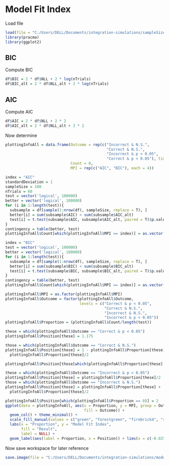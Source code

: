 # Model Fit Index

Load file

```r
load(file = "C:/Users/DELL/Documents/integration-simulations/sampleSize.RData")
library(pracma)
library(ggplot2)
```

## BIC

Compute BIC

```r
df$BIC = 2 * df$NLL + 2 * log(nTrials)
df$BIC_alt = 2 * df$NLL_alt + 3 * log(nTrials)
```

## AIC

Compute AIC

```r
df$AIC = 2 * df$NLL + 2 * 2
df$AIC_alt = 2 * df$NLL_alt + 3 * 2
```

Now determine

```r
plottingInfoAll = data.frame(Outcome = rep(c("Incorrect & N.S.", 
                                             "Correct & N.S.", 
                                             "Incorrect & p < 0.05",
                                             "Correct & p < 0.05"), times = 2),
                             Count = 0,
                             MPI = rep(c("AIC", "BIC"), each = 4))

index = "AIC"
standardDeviation = 1
sampleSize = 100
nTrials = 60
test = vector('logical', 100000)
better = vector('logical', 100000)
for (i in 1:length(test)){
  subsample = df[sample(1:nrow(df), sampleSize, replace = T), ]
  better[i] = sum(subsample$AIC) < sum(subsample$AIC_alt)
  test[i] = t.test(subsample$AIC, subsample$AIC_alt, paired = T)$p.value < 0.05
}
contingency = table(better, test)
plottingInfoAll$Count[which(plottingInfoAll$MPI == index)] = as.vector(contingency)

index = "BIC"
test = vector('logical', 100000)
better = vector('logical', 100000)
for (i in 1:length(test)){
  subsample = df[sample(1:nrow(df), sampleSize, replace = T), ]
  better[i] = sum(subsample$BIC) < sum(subsample$BIC_alt)
  test[i] = t.test(subsample$BIC, subsample$BIC_alt, paired = T)$p.value < 0.05
}
contingency = table(better, test)
plottingInfoAll$Count[which(plottingInfoAll$MPI == index)] = as.vector(contingency)

plottingInfoAll$MPI = as.factor(plottingInfoAll$MPI)
plottingInfoAll$Outcome = factor(plottingInfoAll$Outcome,
                                 levels = c("Correct & p < 0.05",
                                            "Correct & N.S.", 
                                            "Incorrect & N.S.",
                                            "Incorrect & p < 0.05"))
plottingInfoAll$Proportion = (plottingInfoAll$Count/length(test))

these = which(plottingInfoAll$Outcome == "Correct & p < 0.05")
plottingInfoAll$Position[these] = 1.175

those = which(plottingInfoAll$Outcome == "Correct & N.S.")
plottingInfoAll$Position[those] = 1 - plottingInfoAll$Proportion[these] -
  plottingInfoAll$Proportion[those]/2

plottingInfoAll$Position[those[which(plottingInfoAll$Proportion[these] == 0)]] = 1.175

these = which(plottingInfoAll$Outcome == "Incorrect & p < 0.05")
plottingInfoAll$Position[these] = plottingInfoAll$Proportion[these]/2
those = which(plottingInfoAll$Outcome == "Incorrect & N.S.")
plottingInfoAll$Position[those] = plottingInfoAll$Proportion[these] +
  plottingInfoAll$Proportion[those]/2

plottingInfoAll$Position[which(plottingInfoAll$Proportion == 0)] = 2
ggplot(data = plottingInfoAll, aes(x = Proportion, y = MPI, group = Outcome,
                                   fill = Outcome)) + 
  geom_col() + theme_minimal() + 
  scale_fill_manual(values = c("green", "forestgreen", "firebrick4", "red")) +
  labs(x = "Proportion", y = "Model Fit Index", 
       fill = "Result",
       label = NULL) + 
  geom_label(aes(label = Proportion, x = Position)) + lims(x = c(-0.025, 1.25))
```

Now save workspace for later reference

```r
save.image(file = "C:/Users/DELL/Documents/integration-simulations/modelFitIndex.RData")
```
